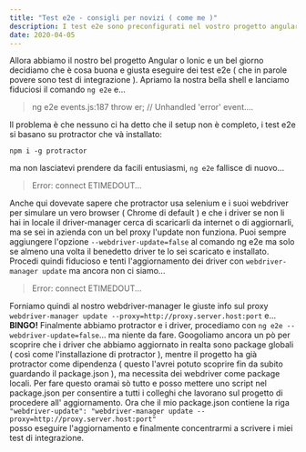 ```yaml
---
title: "Test e2e - consigli per novizi ( come me )"
description: I test e2e sono preconfigurati nel vostro progetto angular/ionc... ma funzionano?
date: 2020-04-05
---
```


Allora abbiamo il nostro bel progetto Angular o Ionic e un bel giorno decidiamo che è cosa buona e giusta eseguire dei test e2e ( che in parole povere sono test di integrazione ).
Apriamo la nostra bella shell e lanciamo fiduciosi il comando `ng e2e` e...

> ng e2e events.js:187 throw er; // Unhandled 'error' event....

Il problema è che nessuno ci ha detto che il setup non è completo, i test e2e si basano su protractor che và installato:

`npm i -g protractor`

ma non lasciatevi prendere da facili entusiasmi, `ng e2e` fallisce di nuovo...

> Error: connect ETIMEDOUT...

Anche qui dovevate sapere che protractor usa selenium e i suoi webdriver per simulare un vero browser ( Chrome di default ) e che i driver se non li hai in locale il driver-manager cerca di scaricarli da internet o di aggiornarli, ma se sei in azienda con un bel proxy l'update non funziona. Puoi sempre aggiungere l'opzione `--webdriver-update=false` al comando ng e2e ma solo se almeno una volta il benedetto driver te lo sei scaricato e installato. Procedi quindi fiducioso e tenti l'aggiornamento dei driver con `webdriver-manager update` ma ancora non ci siamo...

> Error: connect ETIMEDOUT...

Forniamo quindi al nostro webdriver-manager le giuste info sul proxy `webdriver-manager update --proxy=http://proxy.server.host:port` e... **BINGO!**
Finalmente abbiamo protractor e i driver, procediamo con `ng e2e --webdriver-update=false`... ma niente da fare. Googoliamo ancora un pò per scoprire che i driver che abbiamo aggiornato in realta sono package globali ( così come l'installazione di protractor ), mentre il progetto ha già protractor come dipendenza ( questo l'avrei potuto scoprire fin da subito guardando il package.json ), ma necessita dei webdriver come package locali. Per fare questo oramai sò tutto e posso mettere uno script nel package.json per consentire a tutti i colleghi che lavorano sul progetto di procedere all' aggiornamento. Ora che il mio package.json contiene la riga  
`"webdriver-update": "webdriver-manager update --proxy=http://proxy.server.host:port"`  
posso eseguire l'aggiornamento e finalmente concentrarmi a scrivere i miei test di integrazione.
